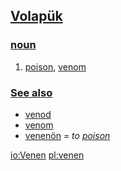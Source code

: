 == [[Volapük]] == 
=== [[noun]] === 
# [[poison]], [[venom]] 

=== [[See also]] ===
*[[venod]]
*[[venom]]
*[[venenön]] = ''to [[poison]]''
[[io:Venen]]
[[pl:venen]]